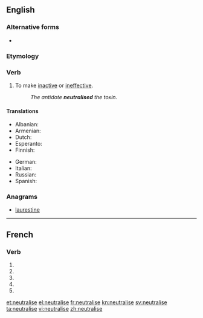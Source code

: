 {{also|neutralisé}}
==English==

===Alternative forms===
* {{l|en|neutralize}} {{qualifier|American}}

===Etymology===
{{suffix|neutral|ise}}

===Verb===
{{en-verb|neutralis|ing}}

# To make [[inactive]] or [[ineffective]].
#: ''The antidote '''neutralised''' the toxin.''

====Translations====
{{trans-top|to make inactive or ineffective}}
* Albanian: {{t+|sq|asnjanësoj|xs=Albanian}}
* Armenian: {{t|hy|չեզոքացնել|tr=čezok’ac’nel|sc=Armn}}
* Dutch: {{t|nl|neutraliseren}}
* Esperanto: {{t-|eo|neŭtraligi|xs=Esperanto}}
* Finnish: {{t+|fi|neutraloida}}
{{trans-mid}}
* German: {{t-|de|neutralisieren}}
* Italian: {{t|it|neutralizzare}}
* Russian: {{t|ru|нейтрализировать|tr=nejtralizírovat’|sc=Cyrl}}
* Spanish: {{t-|es|neutralizar}}
{{trans-bottom}}

===Anagrams===
* [[laurestine#English|laurestine]]

----

==French==

===Verb===
{{fr-verb-form}}

# {{conjugation of|neutraliser||1|s|pres|ind|lang=fr}}
# {{conjugation of|neutraliser||3|s|pres|ind|lang=fr}}
# {{conjugation of|neutraliser||1|s|pres|sub|lang=fr}}
# {{conjugation of|neutraliser||1|s|pres|sub|lang=fr}}
# {{conjugation of|neutraliser||2|s|imp|lang=fr}}

[[et:neutralise]]
[[el:neutralise]]
[[fr:neutralise]]
[[kn:neutralise]]
[[sv:neutralise]]
[[ta:neutralise]]
[[vi:neutralise]]
[[zh:neutralise]]